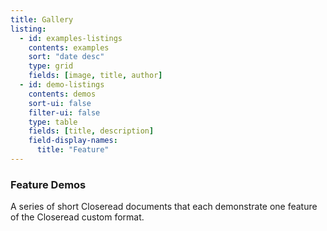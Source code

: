 ```yaml
---
title: Gallery
listing:
  - id: examples-listings
    contents: examples
    sort: "date desc"
    type: grid
    fields: [image, title, author]
  - id: demo-listings
    contents: demos
    sort-ui: false
    filter-ui: false
    type: table
    fields: [title, description]
    field-display-names:
      title: "Feature"
---
```


:::{#examples-listings}
:::

### Feature Demos

A series of short Closeread documents that each demonstrate one feature of the Closeread custom format.

:::{#demo-listings}
:::